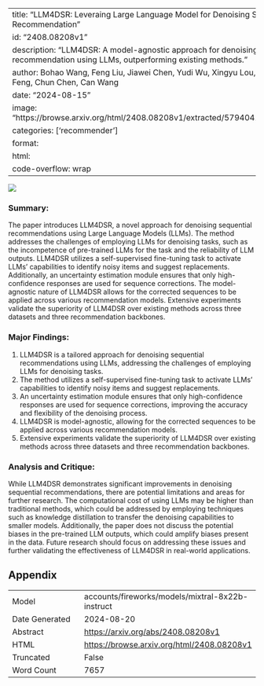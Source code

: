 
---
title: "LLM4DSR: Leveraing Large Language Model for Denoising Sequential Recommendation"
id: "2408.08208v1"
description: "LLM4DSR: A model-agnostic approach for denoising sequential recommendation using LLMs, outperforming existing methods."
author: Bohao Wang, Feng Liu, Jiawei Chen, Yudi Wu, Xingyu Lou, Jun Wang, Yan Feng, Chun Chen, Can Wang
date: "2024-08-15"
image: "https://browse.arxiv.org/html/2408.08208v1/extracted/5794041/fail_case.png"
categories: ['recommender']
format:
  html:
    code-overflow: wrap
---

![](https://browse.arxiv.org/html/2408.08208v1/extracted/5794041/fail_case.png)

### Summary:

The paper introduces LLM4DSR, a novel approach for denoising sequential recommendations using Large Language Models (LLMs). The method addresses the challenges of employing LLMs for denoising tasks, such as the incompetence of pre-trained LLMs for the task and the reliability of LLM outputs. LLM4DSR utilizes a self-supervised fine-tuning task to activate LLMs' capabilities to identify noisy items and suggest replacements. Additionally, an uncertainty estimation module ensures that only high-confidence responses are used for sequence corrections. The model-agnostic nature of LLM4DSR allows for the corrected sequences to be applied across various recommendation models. Extensive experiments validate the superiority of LLM4DSR over existing methods across three datasets and three recommendation backbones.

### Major Findings:

1. LLM4DSR is a tailored approach for denoising sequential recommendations using LLMs, addressing the challenges of employing LLMs for denoising tasks.
2. The method utilizes a self-supervised fine-tuning task to activate LLMs' capabilities to identify noisy items and suggest replacements.
3. An uncertainty estimation module ensures that only high-confidence responses are used for sequence corrections, improving the accuracy and flexibility of the denoising process.
4. LLM4DSR is model-agnostic, allowing for the corrected sequences to be applied across various recommendation models.
5. Extensive experiments validate the superiority of LLM4DSR over existing methods across three datasets and three recommendation backbones.

### Analysis and Critique:

While LLM4DSR demonstrates significant improvements in denoising sequential recommendations, there are potential limitations and areas for further research. The computational cost of using LLMs may be higher than traditional methods, which could be addressed by employing techniques such as knowledge distillation to transfer the denoising capabilities to smaller models. Additionally, the paper does not discuss the potential biases in the pre-trained LLM outputs, which could amplify biases present in the data. Future research should focus on addressing these issues and further validating the effectiveness of LLM4DSR in real-world applications.

## Appendix

|          |          |
|----------|----------|
| Model     | accounts/fireworks/models/mixtral-8x22b-instruct       |
| Date Generated     | 2024-08-20       |
| Abstract | [https://arxiv.org/abs/2408.08208v1](https://arxiv.org/abs/2408.08208v1)        |
| HTML     | [https://browse.arxiv.org/html/2408.08208v1](https://browse.arxiv.org/html/2408.08208v1)       |
| Truncated       | False       |
| Word Count       | 7657       |
